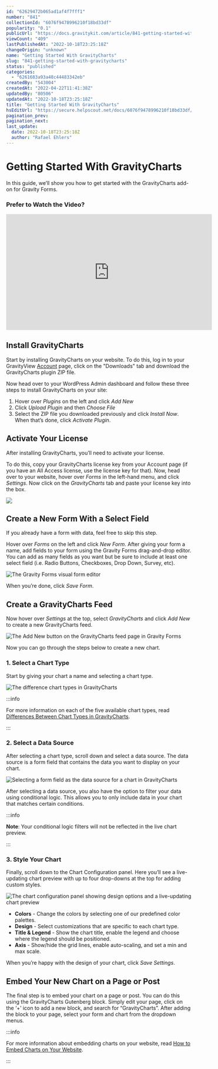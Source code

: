 ```yaml
---
id: "62629472b065ad1af4f7fff1"
number: "841"
collectionId: "6076f9478996210f18bd33df"
popularity: "0.1"
publicUrl: "https://docs.gravitykit.com/article/841-getting-started-with-gravitycharts"
viewCount: "409"
lastPublishedAt: "2022-10-18T23:25:18Z"
changeOrigin: "unknown"
name: "Getting Started With GravityCharts"
slug: "841-getting-started-with-gravitycharts"
status: "published"
categories: 
  - "6261683a93a48c44483342eb"
createdBy: "543004"
createdAt: "2022-04-22T11:41:38Z"
updatedBy: "80506"
updatedAt: "2022-10-18T23:25:18Z"
title: "Getting Started With GravityCharts"
hsEditUrl: "https://secure.helpscout.net/docs/6076f9478996210f18bd33df/article/62629472b065ad1af4f7fff1"
pagination_prev: 
pagination_next: 
last_update:
  date: 2022-10-18T23:25:18Z
  author: "Rafael Ehlers"
---
```


# Getting Started With GravityCharts

In this guide, we’ll show you how to get started with the GravityCharts add-on for Gravity Forms.

### Prefer to Watch the Video?

<iframe allow="accelerometer; autoplay; clipboard-write; encrypted-media; gyroscope; picture-in-picture" allowfullscreen="" frameborder="0" height="315" src="https://www.youtube.com/embed/tity6iuVxNQ" title="YouTube video player" width="560"></iframe>

## Install GravityCharts

Start by installing GravityCharts on your website. To do this, log in to your GravityView [Account](https://www.gravitykit.com/account/) page, click on the "Downloads" tab and download the GravityCharts plugin ZIP file.

Now head over to your WordPress Admin dashboard and follow these three steps to install GravityCharts on your site:

1. Hover over *Plugins* on the left and click *Add New*
2. Click *Upload Plugin* and then *Choose File*
3. Select the ZIP file you downloaded previously and click *Install Now*. When that’s done, click *Activate Plugin*.

## Activate Your License

After installing GravityCharts, you’ll need to activate your license.

To do this, copy your GravityCharts license key from your Account page (if you have an All Access license, use the license key for that). Now, head over to your website, hover over *Forms* in the left-hand menu, and click *Settings*. Now click on the *GravityCharts* tab and paste your license key into the box.

![](https://s3.amazonaws.com/helpscout.net/docs/assets/54c58489e4b051242988532c/images/627b7e7ac01fce37d9b122b5/file-jMgbzQCfzK.png)

## Create a New Form With a Select Field

If you already have a form with data, feel free to skip this step.

Hover over *Forms* on the left and click *New Form*. After giving your form a name, add fields to your form using the Gravity Forms drag-and-drop editor. You can add as many fields as you want but be sure to include at least one select field (i.e. Radio Buttons, Checkboxes, Drop Down, Survey, etc).

![The Gravity Forms visual form editor](https://s3.amazonaws.com/helpscout.net/docs/assets/54c58489e4b051242988532c/images/626297eeb065ad1af4f80005/file-0KcegW5rvo.png)

When you’re done, click *Save Form*.

## Create a GravityCharts Feed

Now hover over *Settings* at the top, select *GravityCharts* and click *Add New* to create a new GravityCharts feed.

![The Add New button on the GravityCharts feed page in Gravity Forms](https://s3.amazonaws.com/helpscout.net/docs/assets/54c58489e4b051242988532c/images/627b9c1468d51e779443f5d3/file-bJDtluAA0G.png)

Now you can go through the steps below to create a new chart.

### 1. Select a Chart Type

Start by giving your chart a name and selecting a chart type.

![The difference chart types in GravityCharts](https://s3.amazonaws.com/helpscout.net/docs/assets/54c58489e4b051242988532c/images/626295167488cf771e51be3f/file-IulfxVECvf.png)


:::info

For more information on each of the five available chart types, read [Differences Between Chart Types in GravityCharts](https://docs.gravitykit.com/article/839-chart-types-in-gravitycharts).

:::

 ### 2. Select a Data Source

After selecting a chart type, scroll down and select a data source. The data source is a form field that contains the data you want to display on your chart.

![Selecting a form field as the data source for a chart in GravityCharts](https://s3.amazonaws.com/helpscout.net/docs/assets/54c58489e4b051242988532c/images/6262962cb065ad1af4f7fff8/file-lASdfpBzOC.png)

After selecting a data source, you also have the option to filter your data using conditional logic. This allows you to only include data in your chart that matches certain conditions.


:::info

**Note**: Your conditional logic filters will not be reflected in the live chart preview.

:::

 ### 3. Style Your Chart

Finally, scroll down to the Chart Configuration panel. Here you’ll see a live-updating chart preview with up to four drop-downs at the top for adding custom styles.

![The chart configuration panel showing design options and a live-updating chart preview](https://s3.amazonaws.com/helpscout.net/docs/assets/54c58489e4b051242988532c/images/6262966b7488cf771e51be4a/file-J4VOM3ebwE.png)

- **Colors** - Change the colors by selecting one of our predefined color palettes.
- **Design** - Select customizations that are specific to each chart type.
- **Title &amp; Legend** - Show the chart title, enable the legend and choose where the legend should be positioned.
- **Axis** - Show/hide the grid lines, enable auto-scaling, and set a min and max scale.

When you’re happy with the design of your chart, click *Save Settings*.

## Embed Your New Chart on a Page or Post

The final step is to embed your chart on a page or post. You can do this using the GravityCharts Gutenberg block. Simply edit your page, click on the ‘+’ icon to add a new block, and search for “GravityCharts”. After adding the block to your page, select your form and chart from the dropdown menus.


:::info

For more information about embedding charts on your website, read [How to Embed Charts on Your Website](https://docs.gravitykit.com/article/840-how-to-embed-charts-on-your-website).

:::

 